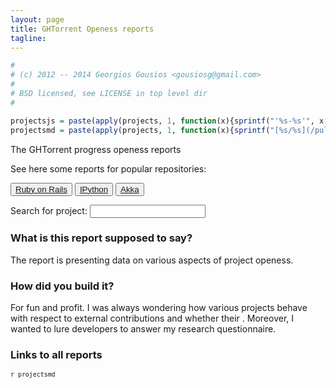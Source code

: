 ```yaml
---
layout: page
title: GHTorrent Openess reports
tagline: 
---
```


```r

#
# (c) 2012 -- 2014 Georgios Gousios <gousiosg@gmail.com>
#
# BSD licensed, see LICENSE in top level dir
#

projectsjs = paste(apply(projects, 1, function(x){sprintf("'%s-%s'", x[1], x[2])}), collapse = ",")
projectsmd = paste(apply(projects, 1, function(x){sprintf("[%s/%s](/pullreq-perf/%s-%s/)", x[1], x[2], x[1], x[2])}), collapse="\n")
```

The GHTorrent progress openess reports 

See here some reports for popular repositories:

<div class="btn-toolbar">
<button type="button" class="btn btn-default">
<a href="/pullreq-perf/rails-rails/">Ruby on Rails</a>
</button>
<button type="button" class="btn btn-default">
<a href="/pullreq-perf/ipython-ipython/">IPython</a>
</button>
<button type="button" class="btn btn-default">
<a href="/pullreq-perf/akka-akka/">Akka</a>
</button>
</div>

<label for="projectSearch">Search for project: </label>
<input type="search" id="projectSearch"/>

<script src="http://code.jquery.com/jquery-1.9.1.js"></script>
<script src="http://code.jquery.com/ui/1.10.3/jquery-ui.js"></script>
<script type="text/javascript">

  projects = [`r projectsjs`]

  $("#projectSearch").autocomplete ({
        source: projects,
        minLength: 2,
        delay : 100,
        focus: function( event, ui ) {},
        select: function( event, ui ) {
            $("#langsearch").val("");
            window.location.href = "http://ghtorrent.org/pullreq-perf/" + ui.item.label;
            return false;
        }
  });
</script>

### What is this report supposed to say?

The report is presenting data on various aspects of project openess. 

### How did you build it?

For fun and profit. I was always wondering how various projects behave with
respect to external contributions and whether their . 
Moreover, I wanted to lure developers to answer my research questionnaire.

### Links to all reports
<small>
`r projectsmd`
</small>

